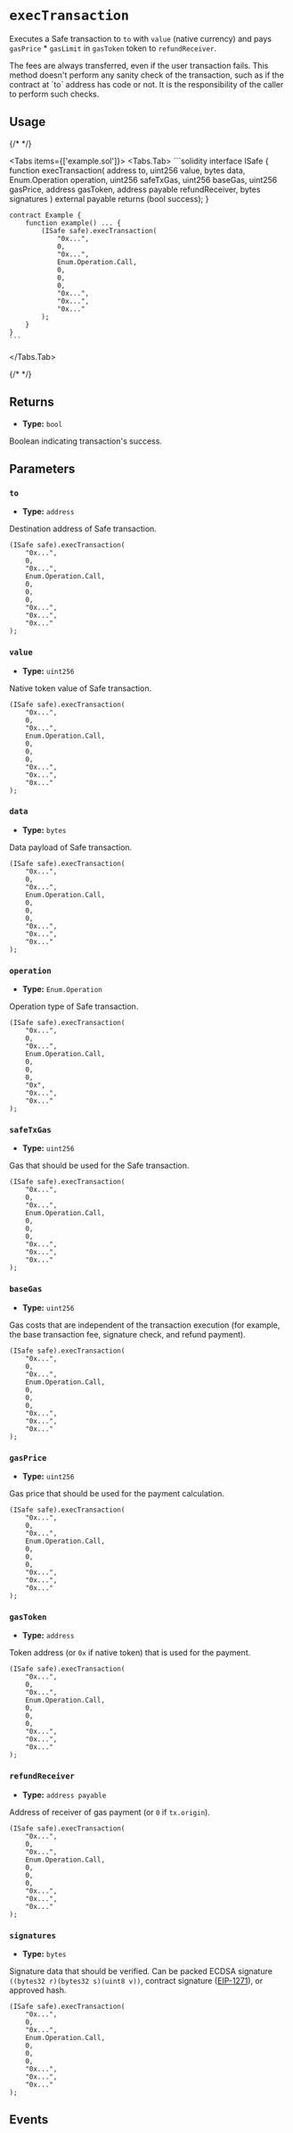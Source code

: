 
# `execTransaction`

Executes a Safe transaction to `to` with `value` (native currency) and pays `gasPrice` \* `gasLimit` in `gasToken` token to `refundReceiver`.

<Callout type='warning'>
  The fees are always transferred, even if the user transaction fails. This
  method doesn't perform any sanity check of the transaction, such as if the
  contract at `to` address has code or not. It is the responsibility of the
  caller to perform such checks.
</Callout>

## Usage

{/* <!-- vale off --> */}

<Tabs items={['example.sol']}>
  <Tabs.Tab>
    ```solidity
    interface ISafe {
        function execTransaction(
            address to,
            uint256 value,
            bytes data,
            Enum.Operation operation,
            uint256 safeTxGas,
            uint256 baseGas,
            uint256 gasPrice,
            address gasToken,
            address payable refundReceiver,
            bytes signatures
        ) external payable returns (bool success);
    }

    contract Example {
        function example() ... {
            (ISafe safe).execTransaction(
                "0x...",
                0,
                "0x...",
                Enum.Operation.Call,
                0,
                0,
                0,
                "0x...",
                "0x...",
                "0x..."
            );
        }
    }
    ```
  </Tabs.Tab>
</Tabs>

{/* <!-- vale on --> */}

## Returns

- **Type:** `bool`

Boolean indicating transaction's success.

## Parameters

### `to`

- **Type:** `address`

Destination address of Safe transaction.

```solidity focus=2
(ISafe safe).execTransaction(
    "0x...",
    0,
    "0x...",
    Enum.Operation.Call,
    0,
    0,
    0,
    "0x...",
    "0x...",
    "0x..."
);
```

### `value`

- **Type:** `uint256`

Native token value of Safe transaction.

```solidity focus=3
(ISafe safe).execTransaction(
    "0x...",
    0,
    "0x...",
    Enum.Operation.Call,
    0,
    0,
    0,
    "0x...",
    "0x...",
    "0x..."
);
```

### `data`

- **Type:** `bytes`

Data payload of Safe transaction.

```solidity focus=4
(ISafe safe).execTransaction(
    "0x...",
    0,
    "0x...",
    Enum.Operation.Call,
    0,
    0,
    0,
    "0x...",
    "0x...",
    "0x..."
);
```

### `operation`

- **Type:** `Enum.Operation`

Operation type of Safe transaction.

```solidity focus=5
(ISafe safe).execTransaction(
    "0x...",
    0,
    "0x...",
    Enum.Operation.Call,
    0,
    0,
    0,
    "0x",
    "0x...",
    "0x..."
);
```

### `safeTxGas`

- **Type:** `uint256`

Gas that should be used for the Safe transaction.

```solidity focus=6
(ISafe safe).execTransaction(
    "0x...",
    0,
    "0x...",
    Enum.Operation.Call,
    0,
    0,
    0,
    "0x...",
    "0x...",
    "0x..."
);
```

### `baseGas`

- **Type:** `uint256`

Gas costs that are independent of the transaction execution (for example, the base transaction fee, signature check, and refund payment).

```solidity focus=7
(ISafe safe).execTransaction(
    "0x...",
    0,
    "0x...",
    Enum.Operation.Call,
    0,
    0,
    0,
    "0x...",
    "0x...",
    "0x..."
);
```

### `gasPrice`

- **Type:** `uint256`

Gas price that should be used for the payment calculation.

```solidity focus=8
(ISafe safe).execTransaction(
    "0x...",
    0,
    "0x...",
    Enum.Operation.Call,
    0,
    0,
    0,
    "0x...",
    "0x...",
    "0x..."
);
```

### `gasToken`

- **Type:** `address`

Token address (or `0x` if native token) that is used for the payment.

```solidity focus=9
(ISafe safe).execTransaction(
    "0x...",
    0,
    "0x...",
    Enum.Operation.Call,
    0,
    0,
    0,
    "0x...",
    "0x...",
    "0x..."
);
```

### `refundReceiver`

- **Type:** `address payable`

Address of receiver of gas payment (or `0` if `tx.origin`).

```solidity focus=10
(ISafe safe).execTransaction(
    "0x...",
    0,
    "0x...",
    Enum.Operation.Call,
    0,
    0,
    0,
    "0x...",
    "0x...",
    "0x..."
);
```

### `signatures`

- **Type:** `bytes`

Signature data that should be verified. Can be packed ECDSA signature `((bytes32 r)(bytes32 s)(uint8 v))`, contract signature ([EIP-1271](../../home/glossary.md#eip-1271)), or approved hash.

```solidity focus=11
(ISafe safe).execTransaction(
    "0x...",
    0,
    "0x...",
    Enum.Operation.Call,
    0,
    0,
    0,
    "0x...",
    "0x...",
    "0x..."
);
```

## Events

<ExecutionSuccess />
<ExecutionFailure />
